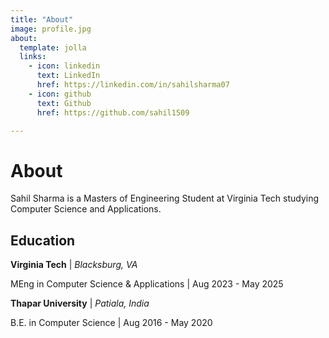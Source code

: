 ```yaml
---
title: "About"
image: profile.jpg
about:
  template: jolla
  links:
    - icon: linkedin
      text: LinkedIn
      href: https://linkedin.com/in/sahilsharma07
    - icon: github
      text: Github
      href: https://github.com/sahil1509

---
```


# About

:::{#hero-heading}

Sahil Sharma is a Masters of Engineering Student at Virginia Tech studying Computer Science and Applications.

## Education

**Virginia Tech** | *Blacksburg, VA*

MEng in Computer Science & Applications | Aug 2023 - May 2025

**Thapar University** | *Patiala, India*

B.E. in Computer Science | Aug 2016 - May 2020

:::

